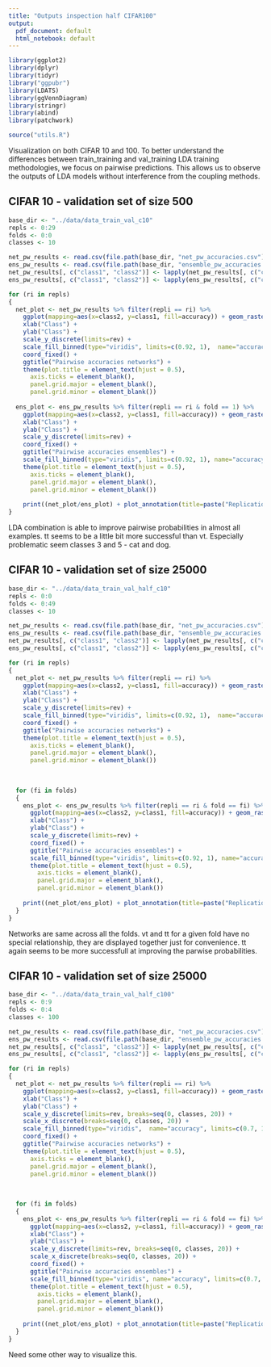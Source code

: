 ```yaml
---
title: "Outputs inspection half CIFAR100"
output:
  pdf_document: default
  html_notebook: default
---
```


```r
library(ggplot2)
library(dplyr)
library(tidyr)
library("ggpubr")
library(LDATS)
library(ggVennDiagram)
library(stringr)
library(abind)
library(patchwork)

source("utils.R")
```

Visualization on both CIFAR 10 and 100.
To better understand the differences between train_training and val_training LDA training methodologies, we focus on pairwise predictions. This allows us to observe the outputs of LDA models without interference from the coupling methods.

## CIFAR 10 - validation set of size 500

```r
base_dir <- "../data/data_train_val_c10"
repls <- 0:29
folds <- 0:0
classes <- 10

net_pw_results <- read.csv(file.path(base_dir, "net_pw_accuracies.csv"))
ens_pw_results <- read.csv(file.path(base_dir, "ensemble_pw_accuracies.csv"))
net_pw_results[, c("class1", "class2")] <- lapply(net_pw_results[, c("class1", "class2")], as.factor)
ens_pw_results[, c("class1", "class2")] <- lapply(ens_pw_results[, c("class1", "class2")], as.factor)
```

```r
for (ri in repls)
{
  net_plot <- net_pw_results %>% filter(repli == ri) %>% 
    ggplot(mapping=aes(x=class2, y=class1, fill=accuracy)) + geom_raster() + facet_wrap(~network) + 
    xlab("Class") + 
    ylab("Class") +
    scale_y_discrete(limits=rev) +
    scale_fill_binned(type="viridis", limits=c(0.92, 1),  name="accuracy") +
    coord_fixed() + 
    ggtitle("Pairwise accuracies networks") +
    theme(plot.title = element_text(hjust = 0.5),
      axis.ticks = element_blank(),
      panel.grid.major = element_blank(), 
      panel.grid.minor = element_blank())
  
  ens_plot <- ens_pw_results %>% filter(repli == ri & fold == 1) %>% 
    ggplot(mapping=aes(x=class2, y=class1, fill=accuracy)) + geom_raster() + facet_wrap(~train_set) + 
    xlab("Class") + 
    ylab("Class") +
    scale_y_discrete(limits=rev) +
    coord_fixed() +
    ggtitle("Pairwise accuracies ensembles") +
    scale_fill_binned(type="viridis", limits=c(0.92, 1), name="accuracy") +
    theme(plot.title = element_text(hjust = 0.5),
      axis.ticks = element_blank(),
      panel.grid.major = element_blank(), 
      panel.grid.minor = element_blank())
    
    print((net_plot/ens_plot) + plot_annotation(title=paste("Replication ", ri)))
}
```
LDA combination is able to improve pairwise probabilities in almost all examples. tt seems to be a little bit more successful than vt. Especially problematic seem classes 3 and 5 - cat and dog.

## CIFAR 10 - validation set of size 25000

```r
base_dir <- "../data/data_train_val_half_c10"
repls <- 0:0
folds <- 0:49
classes <- 10

net_pw_results <- read.csv(file.path(base_dir, "net_pw_accuracies.csv"))
ens_pw_results <- read.csv(file.path(base_dir, "ensemble_pw_accuracies.csv"))
net_pw_results[, c("class1", "class2")] <- lapply(net_pw_results[, c("class1", "class2")], as.factor)
ens_pw_results[, c("class1", "class2")] <- lapply(ens_pw_results[, c("class1", "class2")], as.factor)
```

```r
for (ri in repls)
{
  net_plot <- net_pw_results %>% filter(repli == ri) %>% 
    ggplot(mapping=aes(x=class2, y=class1, fill=accuracy)) + geom_raster() + facet_wrap(~network) + 
    xlab("Class") + 
    ylab("Class") +
    scale_y_discrete(limits=rev) +
    scale_fill_binned(type="viridis", limits=c(0.92, 1),  name="accuracy") +
    coord_fixed() + 
    ggtitle("Pairwise accuracies networks") +
    theme(plot.title = element_text(hjust = 0.5),
      axis.ticks = element_blank(),
      panel.grid.major = element_blank(), 
      panel.grid.minor = element_blank())
  
  
  
  for (fi in folds)
  {
    ens_plot <- ens_pw_results %>% filter(repli == ri & fold == fi) %>% 
      ggplot(mapping=aes(x=class2, y=class1, fill=accuracy)) + geom_raster() + facet_wrap(~train_set) + 
      xlab("Class") + 
      ylab("Class") +
      scale_y_discrete(limits=rev) +
      coord_fixed() +
      ggtitle("Pairwise accuracies ensembles") +
      scale_fill_binned(type="viridis", limits=c(0.92, 1), name="accuracy") +
      theme(plot.title = element_text(hjust = 0.5),
        axis.ticks = element_blank(),
        panel.grid.major = element_blank(), 
        panel.grid.minor = element_blank())
    
    print((net_plot/ens_plot) + plot_annotation(title=paste("Replication ", ri, ", fold ", fi)))
  }
}
```
Networks are same across all the folds. vt and tt for a given fold have no special relationship, they are displayed together just for convenience.
tt again seems to be more successfull at improving the parwise probabilities.

## CIFAR 10 - validation set of size 25000

```r
base_dir <- "../data/data_train_val_half_c100"
repls <- 0:9
folds <- 0:4
classes <- 100

net_pw_results <- read.csv(file.path(base_dir, "net_pw_accuracies.csv"))
ens_pw_results <- read.csv(file.path(base_dir, "ensemble_pw_accuracies.csv"))
net_pw_results[, c("class1", "class2")] <- lapply(net_pw_results[, c("class1", "class2")], as.factor)
ens_pw_results[, c("class1", "class2")] <- lapply(ens_pw_results[, c("class1", "class2")], as.factor)
```

```r
for (ri in repls)
{
  net_plot <- net_pw_results %>% filter(repli == ri) %>% 
    ggplot(mapping=aes(x=class2, y=class1, fill=accuracy)) + geom_raster() + facet_wrap(~network) + 
    xlab("Class") + 
    ylab("Class") +
    scale_y_discrete(limits=rev, breaks=seq(0, classes, 20)) +
    scale_x_discrete(breaks=seq(0, classes, 20)) +
    scale_fill_binned(type="viridis",  name="accuracy", limits=c(0.7, 1)) +
    coord_fixed() + 
    ggtitle("Pairwise accuracies networks") +
    theme(plot.title = element_text(hjust = 0.5),
      axis.ticks = element_blank(),
      panel.grid.major = element_blank(), 
      panel.grid.minor = element_blank())
  
  
  
  for (fi in folds)
  {
    ens_plot <- ens_pw_results %>% filter(repli == ri & fold == fi) %>% 
      ggplot(mapping=aes(x=class2, y=class1, fill=accuracy)) + geom_raster() + facet_wrap(~train_set) + 
      xlab("Class") + 
      ylab("Class") +
      scale_y_discrete(limits=rev, breaks=seq(0, classes, 20)) +
      scale_x_discrete(breaks=seq(0, classes, 20)) +
      coord_fixed() +
      ggtitle("Pairwise accuracies ensembles") +
      scale_fill_binned(type="viridis", name="accuracy", limits=c(0.7, 1)) +
      theme(plot.title = element_text(hjust = 0.5),
        axis.ticks = element_blank(),
        panel.grid.major = element_blank(), 
        panel.grid.minor = element_blank())
    
    print((net_plot/ens_plot) + plot_annotation(title=paste("Replication ", ri, ", fold ", fi)))
  }
}
```

Need some other way to visualize this.